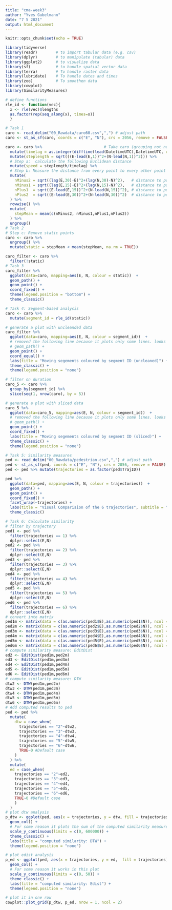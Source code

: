 ```yaml
---
title: "cma-week3"
author: "Yves Gubelmann"
date: "7 5 2021"
output: html_document
---
```


```r
knitr::opts_chunk$set(echo = TRUE)

library(tidyverse)
library(readr)        # to import tabular data (e.g. csv)
library(dplyr)        # to manipulate (tabular) data
library(ggplot2)      # to visualize data
library(sf)           # to handle spatial vector data
library(terra)        # To handle raster data
library(lubridate)    # To handle dates and times
library(zoo)          # To smoothen data
library(cowplot)
library(SimilarityMeasures)

# define functions
rle_id <- function(vec){
  x <- rle(vec)$lengths
  as.factor(rep(seq_along(x), times=x))
  }

```


```r
# Task 1
caro <- read_delim("00_Rawdata/caro60.csv",",") # adjust path
caro <- st_as_sf(caro, coords = c("E", "N"), crs = 2056, remove = FALSE)

caro <- caro %>%                           # Take caro (grouping not needed)
  mutate(timelag = as.integer(difftime(lead(DatetimeUTC),DatetimeUTC, units = "secs"))) %>% 
  mutate(steplength = sqrt(((E-lead(E,1))^2+(N-lead(N,1))^2))) %>%
  # Step a:  calculate the following Euclidean distance
  mutate(speed = steplength/timelag) %>% 
  # Step b: Measure the distance from every point to every other point within this temporal window
  mutate( 
    nMinus2 = sqrt((lag(E,30)-E)^2+(lag(N,30)-N)^2),   # distance to pos -30 minutes
    nMinus1 = sqrt((lag(E,15)-E)^2+(lag(N,15)-N)^2),   # distance to pos -15 minutes
    nPlus1  = sqrt((E-lead(E,15))^2+(N-lead(N,15))^2), # distance to pos +15 mintues
    nPlus2  = sqrt((E-lead(E,30))^2+(N-lead(N,30))^2)  # distance to pos +30 minutes
  ) %>% 
  rowwise() %>%
  mutate(
    stepMean = mean(c(nMinus2, nMinus1,nPlus1,nPlus2))
  ) %>%
  ungroup() 
# Task 2
# Step c: Remove static points
caro <- caro %>% 
  ungroup() %>%
  mutate(static = stepMean < mean(stepMean, na.rm = TRUE))

caro_filter <- caro %>%
  filter(!static)
# Task 3
caro_filter %>%
  ggplot(data=caro, mapping=aes(E, N, colour = static))  +
  geom_path() +
  geom_point() +
  coord_fixed() +
  theme(legend.position = "bottom") +
  theme_classic()
```


```r
# Task 4: Segment-based analysis
caro <- caro %>%
  mutate(segment_id = rle_id(static))

# generate a plot with uncleanded data
caro_filter %>%
  ggplot(data=caro, mapping=aes(E, N, colour = segment_id))  +
  # removed the following line because it plots only some lines. looks ugly
  # geom_path() +
  geom_point() +
  coord_equal() +
  labs(title = "Moving segements coloured by segment ID (uncleaned)") + 
  theme_classic() +
  theme(legend.position = "none")

# filter on duration
caro_5 <- caro %>%
  group_by(segment_id) %>% 
  slice(seq(1, nrow(caro), by = 5)) 

# generate a plot with sliced data
caro_5 %>%
  ggplot(data=caro_5, mapping=aes(E, N, colour = segment_id))  +
  # removed the following line because it plots only some lines. looks ugly
  # geom_path() +
  geom_point() +
  coord_fixed() +
  labs(title = "Moving segements coloured by segment ID (sliced)") + 
  theme_classic() +
  theme(legend.position = "none")
```

```r
# Task 5: Similarity measures
ped <- read_delim("00_Rawdata/pedestrian.csv",",") # adjust path
ped <- st_as_sf(ped, coords = c("E", "N"), crs = 2056, remove = FALSE)
ped <- ped %>% mutate(trajectories = as.factor(ped$TrajID)) 

ped %>%
  ggplot(data=ped, mapping=aes(E, N, colour = trajectories))  +
  geom_path() +
  geom_point() +
  coord_fixed() +
  facet_wrap(~trajectories) +
  labs(title = "Visual Comparision of the 6 trajectories", subtitle = "Each subplot is shown i a different graph") + 
  theme_classic()
```

```r
# Task 6: Calculate similarity
# filter by trajectory
ped1 <- ped %>% 
  filter(trajectories == 1) %>% 
  dplyr::select(E,N)
ped2 <- ped %>%
  filter(trajectories == 2) %>% 
  dplyr::select(E,N) 
ped3 <- ped %>%
  filter(trajectories == 3) %>% 
  dplyr::select(E,N) 
ped4 <- ped %>%
  filter(trajectories == 4) %>% 
  dplyr::select(E,N) 
ped5 <- ped %>%
  filter(trajectories == 5) %>% 
  dplyr::select(E,N) 
ped6 <- ped %>%
  filter(trajectories == 6) %>% 
  dplyr::select(E,N) 
# convert into matrix
ped1m <- matrix(data = c(as.numeric(ped1$E),as.numeric(ped1$N)), ncol = 2)
ped2m <- matrix(data = c(as.numeric(ped2$E),as.numeric(ped2$N)), ncol = 2)
ped3m <- matrix(data = c(as.numeric(ped3$E),as.numeric(ped3$N)), ncol = 2)
ped4m <- matrix(data = c(as.numeric(ped4$E),as.numeric(ped4$N)), ncol = 2)
ped5m <- matrix(data = c(as.numeric(ped5$E),as.numeric(ped5$N)), ncol = 2)
ped6m <- matrix(data = c(as.numeric(ped6$E),as.numeric(ped6$N)), ncol = 2)
# compute similarity measure: EditDist
ed2 <- EditDist(ped1m,ped2m)
ed3 <- EditDist(ped1m,ped3m)
ed4 <- EditDist(ped1m,ped4m)
ed5 <- EditDist(ped1m,ped5m)
ed6 <- EditDist(ped1m,ped6m)
# compute similarity measure: DTW
dtw2 <- DTW(ped1m,ped2m)
dtw3 <- DTW(ped1m,ped3m)
dtw4 <- DTW(ped1m,ped4m)
dtw5 <- DTW(ped1m,ped5m)
dtw6 <- DTW(ped1m,ped6m)
# Add computed results to ped
ped <- ped %>% 
  mutate(
    dtw = case_when(
      trajectories == "2"~dtw2,
      trajectories == "3"~dtw3,
      trajectories == "4"~dtw4,
      trajectories == "5"~dtw5,
      trajectories == "6"~dtw6,
      TRUE~0 #Default case
    )
  ) %>% 
  mutate(
  ed = case_when(
    trajectories == "2"~ed2,
    trajectories == "3"~ed3,
    trajectories == "4"~ed4,
    trajectories == "5"~ed5,
    trajectories == "6"~ed6,
    TRUE~0 #Default case
    )
  )
# plot dtw analysis
p_dtw <- ggplot(ped, aes(x = trajectories, y = dtw, fill = trajectories)) +
  geom_col() +
  # For some reason it plots the sum of the computed similarity measures
  scale_y_continuous(limits = c(0, 600000)) +
  theme_classic() +
  labs(title = "computed similarity: DTW") +
  theme(legend.position = "none")

# plot edist analysis
p_ed <- ggplot(ped, aes(x = trajectories, y = ed,  fill = trajectories)) +
  geom_col() +
  # For some reason it works in this plot 
  scale_y_continuous(limits = c(0, 50)) +
  theme_classic() +
  labs(title = "computed similarity: Edist") +
  theme(legend.position = "none")

# plot it in one row
cowplot::plot_grid(p_dtw, p_ed, nrow = 1, ncol = 2)
```


